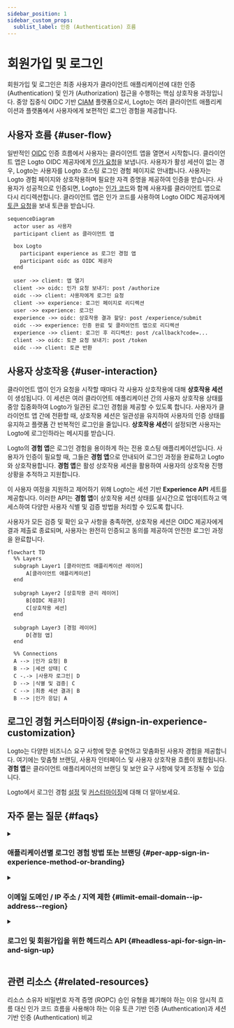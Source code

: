 ```yaml
---
sidebar_position: 1
sidebar_custom_props:
  sublist_label: 인증 (Authentication) 흐름
---
```


# 회원가입 및 로그인

회원가입 및 로그인은 최종 사용자가 클라이언트 애플리케이션에 대한 인증 (Authentication) 및 인가 (Authorization) 접근을 수행하는 핵심 상호작용 과정입니다. 중앙 집중식 OIDC 기반 [CIAM](https://auth.wiki/iam) 플랫폼으로서, Logto는 여러 클라이언트 애플리케이션과 플랫폼에서 사용자에게 보편적인 로그인 경험을 제공합니다.

## 사용자 흐름 \{#user-flow}

일반적인 [OIDC](https://auth.wiki/openid-connect) 인증 흐름에서 사용자는 클라이언트 앱을 열면서 시작합니다. 클라이언트 앱은 Logto OIDC 제공자에게 [인가 요청](https://auth.wiki/authorization-request)을 보냅니다. 사용자가 활성 세션이 없는 경우, Logto는 사용자를 Logto 호스팅 로그인 경험 페이지로 안내합니다. 사용자는 Logto 경험 페이지와 상호작용하며 필요한 자격 증명을 제공하여 인증을 받습니다. 사용자가 성공적으로 인증되면, Logto는 [인가 코드](https://auth.wiki/authorization-code-flow#how-does-authorization-code-flow-work)와 함께 사용자를 클라이언트 앱으로 다시 리디렉션합니다. 클라이언트 앱은 인가 코드를 사용하여 Logto OIDC 제공자에게 [토큰 요청](https://auth.wiki/token-request)을 보내 토큰을 받습니다.

```mermaid
sequenceDiagram
  actor user as 사용자
  participant client as 클라이언트 앱

  box Logto
    participant experience as 로그인 경험 앱
    participant oidc as OIDC 제공자
  end

  user ->> client: 앱 열기
  client ->> oidc: 인가 요청 보내기: post /authorize
  oidc -->> client: 사용자에게 로그인 요청
  client ->> experience: 로그인 페이지로 리디렉션
  user ->> experience: 로그인
  experience ->> oidc: 상호작용 결과 할당: post /experience/submit
  oidc -->> experience: 인증 완료 및 클라이언트 앱으로 리디렉션
  experience ->> client: 로그인 후 리디렉션: post /callback?code=...
  client ->> oidc: 토큰 요청 보내기: post /token
  oidc -->> client: 토큰 반환
```

## 사용자 상호작용 \{#user-interaction}

클라이언트 앱이 인가 요청을 시작할 때마다 각 사용자 상호작용에 대해 **상호작용 세션**이 생성됩니다. 이 세션은 여러 클라이언트 애플리케이션 간의 사용자 상호작용 상태를 중앙 집중화하여 Logto가 일관된 로그인 경험을 제공할 수 있도록 합니다. 사용자가 클라이언트 앱 간에 전환할 때, 상호작용 세션은 일관성을 유지하여 사용자의 인증 상태를 유지하고 플랫폼 간 반복적인 로그인을 줄입니다. **상호작용 세션**이 설정되면 사용자는 Logto에 로그인하라는 메시지를 받습니다.

Logto의 **경험 앱**은 로그인 경험을 용이하게 하는 전용 호스팅 애플리케이션입니다. 사용자가 인증이 필요할 때, 그들은 **경험 앱**으로 안내되어 로그인 과정을 완료하고 Logto와 상호작용합니다. **경험 앱**은 활성 상호작용 세션을 활용하여 사용자의 상호작용 진행 상황을 추적하고 지원합니다.

이 사용자 여정을 지원하고 제어하기 위해 Logto는 세션 기반 **Experience API** 세트를 제공합니다. 이러한 API는 **경험 앱**이 상호작용 세션 상태를 실시간으로 업데이트하고 액세스하여 다양한 사용자 식별 및 검증 방법을 처리할 수 있도록 합니다.

사용자가 모든 검증 및 확인 요구 사항을 충족하면, 상호작용 세션은 OIDC 제공자에게 결과 제출로 종료되며, 사용자는 완전히 인증되고 동의를 제공하여 안전한 로그인 과정을 완료합니다.

```mermaid
flowchart TD
  %% Layers
  subgraph Layer1 [클라이언트 애플리케이션 레이어]
      A[클라이언트 애플리케이션]
  end

  subgraph Layer2 [상호작용 관리 레이어]
      B[OIDC 제공자]
      C[상호작용 세션]
  end

  subgraph Layer3 [경험 레이어]
      D[경험 앱]
  end

  %% Connections
  A --> |인가 요청| B
  B --> |세션 상태| C
  C -.-> |사용자 로그인| D
  D --> |식별 및 검증| C
  C --> |최종 세션 결과| B
  B --> |인가 응답| A
```

## 로그인 경험 커스터마이징 \{#sign-in-experience-customization}

Logto는 다양한 비즈니스 요구 사항에 맞춘 유연하고 맞춤화된 사용자 경험을 제공합니다. 여기에는 맞춤형 브랜딩, 사용자 인터페이스 및 사용자 상호작용 흐름이 포함됩니다. **경험 앱**은 클라이언트 애플리케이션의 브랜딩 및 보안 요구 사항에 맞게 조정될 수 있습니다.

Logto에서 로그인 경험 [설정](/end-user-flows/sign-up-and-sign-in/sign-up) 및 [커스터마이징](/customization)에 대해 더 알아보세요.

## 자주 묻는 질문 \{#faqs}

<details>
  <summary>

### 애플리케이션별 로그인 경험 방법 또는 브랜딩 \{#per-app-sign-in-experience-method-or-branding}

</summary>

다른 로그인 경험이나 브랜딩이 필요한 애플리케이션의 경우, Logto는 애플리케이션별 커스터마이징도 지원합니다. 자세한 내용은 [애플리케이션 설정](/customization/match-your-brand/#app-specific-branding)을 확인하세요.

</details>
<details>
  <summary>

### 이메일 도메인 / IP 주소 / 지역 제한 \{#limit-email-domain--ip-address--region}

</summary>

속성 기반 접근 제어의 경우, 예를 들어 이메일 도메인, IP 주소 또는 지역에 따라 로그인을 제한하려면, Logto의 [커스텀 토큰 클레임](/developers/custom-token-claims/) 기능을 사용하여 사용자의 속성에 따라 인가 요청을 거부하거나 허용할 수 있습니다.

</details>
<details>
  <summary>

### 로그인 및 회원가입을 위한 헤드리스 API \{#headless-api-for-sign-in-and-sign-up}

</summary>

현재 Logto는 로그인 및 회원가입을 위한 헤드리스 API를 제공하지 않습니다. 그러나 [자체 UI 가져오기](/customization/bring-your-ui/)를 사용하여 로그인 및 회원가입 경험을 커스터마이징할 수 있습니다.

</details>

## 관련 리소스 \{#related-resources}

<Url href="https://blog.logto.io/deprecated-ropc-grant-type">
  리소스 소유자 비밀번호 자격 증명 (ROPC) 승인 유형을 폐기해야 하는 이유
</Url>

<Url href="https://blog.logto.io/implicit-flow-is-dead">
  암시적 흐름 대신 인가 코드 흐름을 사용해야 하는 이유
</Url>

<Url href="https://blog.logto.io/token-based-authentication-vs-session-based-authentication">
  토큰 기반 인증 (Authentication)과 세션 기반 인증 (Authentication) 비교
</Url>
